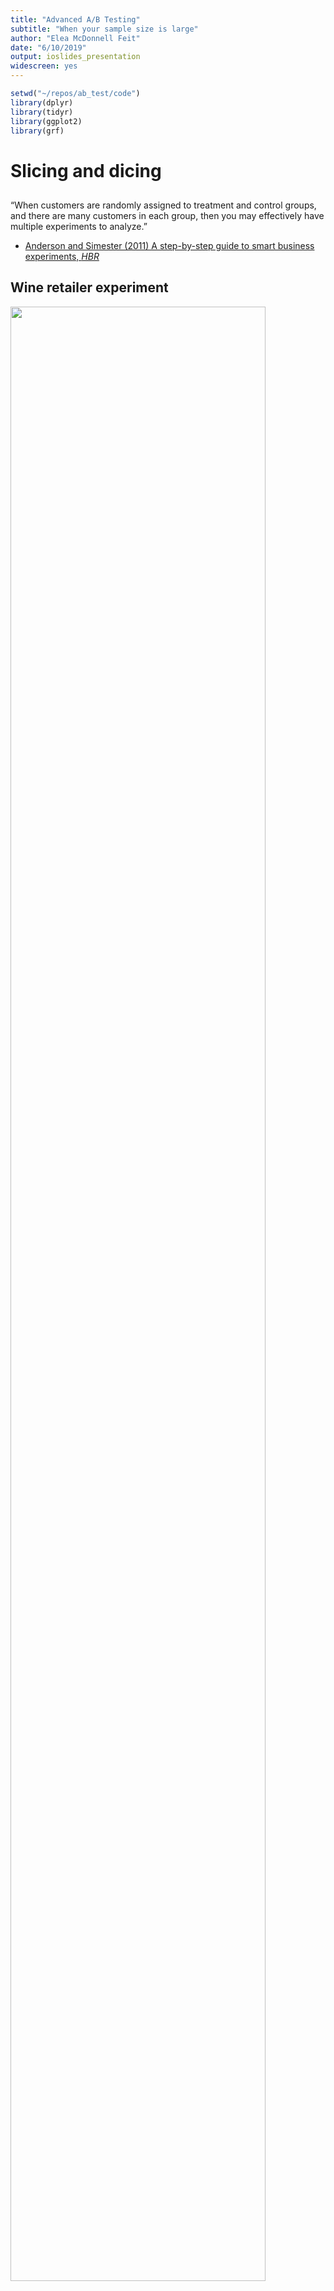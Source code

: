 ```yaml
---
title: "Advanced A/B Testing"
subtitle: "When your sample size is large"
author: "Elea McDonnell Feit"
date: "6/10/2019"
output: ioslides_presentation
widescreen: yes
---
```


```r
setwd("~/repos/ab_test/code")
library(dplyr)
library(tidyr)
library(ggplot2)
library(grf)
```

# Slicing and dicing

## {.flexbox .vcenter}

<div class="centered">
"When customers are randomly assigned to treatment and control groups, and there are many customers in each group, then you may effectively have multiple experiments to analyze."
</div>
- [Anderson and Simester (2011) A step-by-step guide to smart business experiments, *HBR*]() 


## Wine retailer experiment

![](images/wine_store.png){width=90%}

## Wine retailer experiment

**Test setting**: email to retailer customers

**Unit**: customer (email address)

**Treatments**: email version A, email version B, holdout

**Reponse**: open, click and 1-month purchase (\$)

**Selection**: all active customers

**Assignment**: randomly assigned (1/3 each)


## Baseline variable: days since last purchase
```r
d <- read.csv("test_data.csv")
hist(d$last_purch, 
     xlab="Days Since Last Purchase", ylab="Customers", 
     main="Histogram of Days Since Last Purchase")
```


## Experiments within experiments
Consider the customers who have made a purchase in the last 60 days.  

Within that subset, customers were randomly assigned to recieve email A, email B or no email.  

So, we can analyze the data for a subgroup as it's own test test by slicing down and then re-analyzing.

However, we will only have enough sample in the subgroup, if our test is big enough.


## Slicing and dicing: recent buyers versus aged customers
```r
aggregate(cbind(open, click, purch) ~ group + (last_purch < 60), 
          data=d, FUN=mean)
```

- Recent buyers buy more on average  
- The email seems to produce a stronger effect on purchases for more recent buyers (~\$2 versus \$1)    


## Is email more effective for recent buyers? 
```r
d$email <- d$group !="ctrl"
d %>% filter(email==TRUE) %>%
  ggplot(aes(y=purch, x=group)) + 
  geom_dotplot(binaxis='y', stackdir='center',
               stackratio=0.1, dotsize=0.1) +
  ylab("30-Day Purchases ($)") + xlab("") + 
  scale_y_log10()
```


## Significance test: recent buyers
```r
t.test(purch ~ email, data=d[d$last_purch < 60,])
```

## Significance test: aged customers
```r
t.test(purch ~ email, data=d[d$last_purch > 60,])
```


## Every A/B test can be sliced 
For example, we can look at the effect of the treatment separately for the green apples and the red apples. 
<div class="centered">
![](images/apples.jpg){width=30%} 
![](images/apples.jpg){width=30%}
</div>


## We slice based on baseline variables

Anyone who keeps historic data on customers or visitors has lots of baseline variables available for slicing and dicing:   

- website visits (to particular parts of the site)
- sign-ups
- geographic location
- source
- past purchase (by category)
- recency
- frequency


## Exercise
Re-analyze the opens, clicks and purchases for people who have bought syrah in the past. 
```r
summary(d$syrah > 0)
```


## Repeated significance testing
Slicing and dicing means you will run many significance tests. 

You may remember from intro stats that 1 in 20 significance tests at 95% confidence will be significant, when there is no effect. You will get false positives, especially when slicing and dicing. 

When you think you've found a golden ticket, re-test before betting the company.


## Slicing and dicing: Summary
Slicing and dicing will reveal two things about subgroups of customers. 

1. Subgroups will vary in how much they engage in behaviors
    - Recent buyers tend to have higher average purchases in the future
   
2. Subgroups vary in how they respond to treatments
    - Recent buyers are more affected by the email


## Heterogeneous treatment effects
"Experiments are used because they provide credible estimates of the effect of an intervention for a sample population. But underlying this average effect for a sample may be **substantial variation in how particular respondents respond to treatments**: there may be **heterogeneous treatment effects**."  

-- Athey and Imbens, 2015

## Heterogeneous treatment effects and targeting
Marketers should be interested in heterogeneous treatment effects when there is opportunity to apply different treatments to each subgroup (ie targeting).

email -> high potential for targeting  

website -> less potential for targeting


# Uplift modeling

## Analyzing experiments with regression 
We use a **regression model** to define a relationship between the response ($y$) and the treatment ($x$). 

$y = a + b \times x + \varepsilon$

The model literally says that we get the average response by multiple the treatment indicator ($x$) by $b$ and adding that to $a$. When we fit a model, we use data to estimate $a$ and $b$. 

In R, we can shorthand the model equation with an R formula: 

`purch ~ email`


## Analyzing an experiment with regression {.smaller}
```r
m1 <- lm(purch ~ email, data=d)
summary(m1)
```


## Regression versus significance test {.smaller}
Regression model
```r
summary(m1)$coef
```
Significance test
```r
t.test(purch ~ email, data=d, var.equal=TRUE)
```


## Regression versus significance tests 
If you like regression, you can use regression to analyze all your tests. 

If you don't like regression, you should try it because it gives you the ability to pull in baseline variables. This is sometimes called "regression correction."


## Model with baseline variables {.smaller}
```r
m2 <- lm(purch ~ email + (last_purch < 60), data=d)
summary(m2)$coef
```
Aged customers in the control group purchased on average \$6.03 in the 30-days after the email was sent. Recent customers in the control group purchased an additional \$13.04. The average effect of the email was \$1.44. 

Adding covariates increases the likelihood of finiding significant effects. 

## Incorporating heterogeneous treatment effects
To incorporate heterogeneous treatment effects, we need an **interaction** between the treatment effect ($x$) and a baseline variable ($z$). 

When we interact to terms, we are defining a model that multiplies the two terms: 

$y = a + b x + c  z + d (x  z) + \varepsilon$

The R formula for this model is: 

`purch ~ email + (last_purch < 60)  + email:(last_purch < 60)`  
or 
`purch ~ email*(last_purch < 60)`  

## Incorporating heterogeneous treatment effects {.smaller}
```r
m3 <- lm(purch ~ email + (last_purch < 60) + email:(last_purch < 60), data=d)
summary(m3)$coef
```
The email effect is \$0.88 for aged customers plus an additional \$1.17 for older customers (total of \$2.05). 


## Uplift model for purchase amount (finally!) {.smaller}
An uplift model is a regression model that incorporates many baseline variables. 
```r
m4 <- lm(purch ~ email*(last_purch < 60) + email*(past_purch > 50) + email*(visits > 3) +
                 email*(chard > 0) + email*(sav_blanc>0) + email*(syrah>0) + email*(cab>0), 
         data=d)
summary(m4)$coef
```


## Scoring customers with an uplift model
If you have someone who wasn't in the test, but you know their baseline variables, you can use an uplift model to predict likely treatment effect. 
```r
new_cust <- data.frame(chard=rep(38.12, 2), sav_blanc=rep(0, 2), 
                       syrah=rep(0, 2), cab=rep(0, 2),  
                       past_purch=rep(38.12,2), last_purch=rep(19,2), 
                       visits=rep(3,2))
(pred <- predict(m4, cbind(email=c(TRUE, FALSE), new_cust)))
(lift <- pred[1] - pred[2])
```
This new customer is predicted to buy \$18.37 they get an email or \$17.10 without, for a uplift of \$1.27. 

## Scoring for another (better) customer
```r
new_cust <- data.frame(chard=rep(27.50, 2), sav_blanc=rep(0, 2), 
                       syrah=rep(100.38, 2), cab=rep(0, 2),  
                       past_purch=rep(127.88,2), last_purch=rep(19,2), 
                       visits=rep(40,2))
(pred <- predict(m4, cbind(email=c(TRUE, FALSE), new_cust)))
(lift <- pred[1] - pred[2])
```


## Why uplift modeling? 
If treatments are costly (eg catalogs, discounts), then we should target customers that we predict will have a positive effect that exceeds costs.


## Uplift model for clicks
We can also build an uplift model for click probability, but we should use a logistic regression for binary outcomes. 
```r
m5 <- glm(click ~ group*(last_purch < 60) + group*(past_purch > 50) + group*(visits > 3) +
                  group*(chard > 0) + group*(sav_blanc>0) + group*(syrah>0) + group*(cab>0),
          family = binomial,
         data=d[d$group != "ctrl",])
summary(m5)$coef
```
While email B has lower overall click rate, customers who have purchased syrah in the past are more likely to click if they get email B, which promoted syrah. 


# Causal forests

## Causal forests
Causal forests are an alternative to regression for identifying heterogeneous treatment effects and scoring customers based on predicted treatment effect uplift. 

Advantages  
- Works well with a large number of baseline variables  
- Doesn't require the analyst to define cut-offs for continuous baseline variables  
- Will fit non-linear relationships between baseline variables and uplift  


## Preliminaries I: CART
Where regression models predict customer outcomes with a linear equation, cart trees predict customer outcomes using a tree structure. CARTs are estimated by finding the tree structure that seems to classify people correctly most of the time.
![](images/cart.png){width=45%}

## Preliminaries II: Random forests
Random forests are collections of different CARTs fit from subsets of the data that each classify customers slightly differently. Unlike a regression, a random forest can pick up non-linear relationships. 
![](images/random_forest.jpg){width=75%}

## Causal forests
Causal forests are random forests designed to categorize customers according to their **treatment effect** in an experiment. The customers in each leaf are assumed to have homogeneous treatment effects, with heterogeneous treatment effects between leaves. 

## Causal forest for wine retailer experiment
```r
cf_size <- nrow(d)
treat <- d$email[1:cf_size]
response <- d$purch[1:cf_size]
baseline <- d[1:cf_size, c("last_purch", "past_purch", "visits", "chard", "sav_blanc", "syrah", "cab")]
cf <- causal_forest(baseline, response, treat)
print(cf)
```


## Overall average treatment effect
```r
average_treatment_effect(cf, method="AIPW")
```


## Predicted uplift 
Just like any uplift model, we can use the model to predict the email effect for new customers. 
```r
new_cust <- data.frame(chard=38.12, sav_blanc=0, syrah=0, cab=0,  
                       past_purch=38.12, last_purch=19, visits=3)
predict(cf, new_cust, estimate.variance = TRUE)
```

## Predicted uplift for all customers in test
```r
hist(predict(cf)$predictions, 
     main="Histogram of Purchase Lift", 
     xlab="Purchase Lift for Email", ylab="Customers")
```


## Uplift versus past purchase amount
```r
trans_gray <- rgb(0.1, 0.1, 0.1, alpha=0.1)
plot(d$past_purch[1:cf_size], predict(cf)$predictions, 
     cex=0.5, col=trans_gray,
     xlab="Past Purchase Amount ($)", ylab="Predicted Treatment Effect ($)")
```


## Uplift versus days since last purchase
```r
trans_gray <- rgb(0.1, 0.1, 0.1, alpha=0.1)
plot(d$last_purch[1:cf_size], predict(cf)$predictions, 
     cex=0.5, col=trans_gray,
     xlab="Days Since Last Purchase", ylab="Predicted Treatment Effect ($)")
```


## Things you just learned 
- Large sample -> look for heterogeneous treatment effects using baseline variables
- Three ways to find heterogeneous treatment effects
    - Slicing and dicing
    - Uplift modeling
    - Causal forests